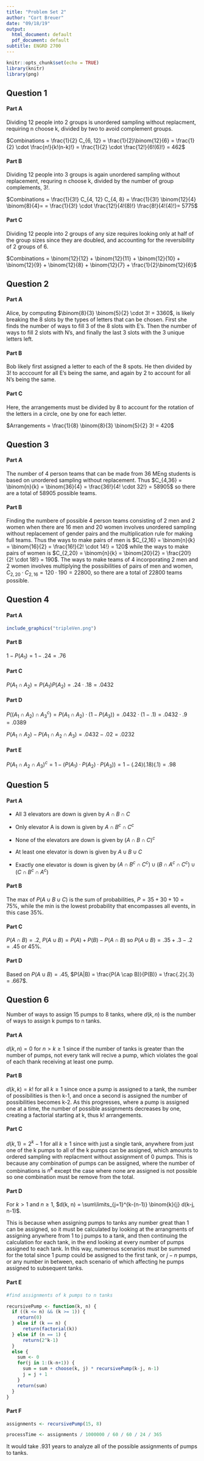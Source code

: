 ```yaml
---
title: "Problem Set 2"
author: "Cort Breuer"
date: "09/18/19"
output:
  html_document: default
  pdf_document: default
subtitle: ENGRD 2700
---
```


```r
knitr::opts_chunk$set(echo = TRUE)
library(knitr)
library(png)
```

## Question 1

#### Part A

Dividing 12 people into 2 groups is unordered sampling without replacment, requiring n choose k, divided by two to avoid complement groups. 

$Combinations = \frac{1}{2} C_{6, 12} = \frac{1}{2}\binom{12}{6} = \frac{1}{2} \cdot \frac{n!}{k!(n-k)!} = \frac{1}{2} \cdot \frac{12!}{6!(6)!} = 462$

#### Part B

Dividing 12 people into 3 groups is again unordered sampling without replacement, requring n choose k, divided by the number of group complements, 3!. 

$Combinations = \frac{1}{3!} C_{4, 12} C_{4, 8} = \frac{1}{3!} \binom{12}{4} \binom{8}{4}= = \frac{1}{3!} \cdot \frac{12!}{4!(8)!} \frac{8!}{4!(4)!}= 5775$

#### Part C

Dividing 12 people into 2 groups of any size requires looking only at half of the group sizes since they are doubled, and accounting for the reversibility of 2 groups of 6.

$Combinations = \binom{12}{12} + \binom{12}{11} + \binom{12}{10} + \binom{12}{9} + \binom{12}{8} + \binom{12}{7} + \frac{1}{2}\binom{12}{6}$

## Question 2

#### Part A

Alice, by computing $\binom{8}{3} \binom{5}{2} \cdot 3! = 3360$, is likely breaking the 8 slots by the types of letters that can be chosen. First she finds the number of ways to fill 3 of the 8 slots with E's. Then the number of ways to fill 2 slots with N's, and finally the last 3 slots with the 3 unique letters left. 

#### Part B

Bob likely first assigned a letter to each of the 8 spots. He then divided by 3! to acccount for all E's being the same, and again by 2 to account for all N's being the same.

#### Part C

Here, the arrangements must be divided by 8 to account for the rotation of the letters in a circle, one by one for each letter. 

$Arrangements = \frac{1}{8} \binom{8}{3} \binom{5}{2} 3! = 420$ 

## Question 3

#### Part A

The number of 4 person teams that can be made from 36 MEng students is based on unordered sampling without replacement. Thus $C_{4,36} = \binom{n}{k} = \binom{36}{4} = \frac{36!}{4! \cdot 32!} = 58905$ so there are a total of 58905 possible teams.

#### Part B

Finding the numbere of possible 4 person teams consisting of 2 men and 2 women when there are 16 men and 20 women involves unordered sampling without replacement of gender pairs and the multiplication rule for making full teams. Thus the ways to make pairs of men is $C_{2,16} = \binom{n}{k} = \binom{16}{2} = \frac{16!}{2! \cdot 14!} = 120$ while the ways to make pairs of women is $C_{2,20} = \binom{n}{k} = \binom{20}{2} = \frac{20!}{2! \cdot 18!} = 190$. The ways to make teams of 4 incorporating 2 men and 2 women involves multiplying the possibilities of pairs of men and women, $C_{2,20} \cdot C_{2,16} = 120 \cdot 190 = 22800$, so there are a total of 22800 teams possible.

## Question 4

#### Part A

```r
include_graphics("tripleVen.png") 
```

#### Part B

$1 - P(A_1) = 1 - .24 = .76$

#### Part C

$P(A_1 \cap A_2) = P(A_1)P(A_2)  = .24 \cdot .18 = .0432$

#### Part D

$P((A_1 \cap A_2) \cap  A_3^c) = P(A_1 \cap A_2) \cdot (1 - P(A_3)) = .0432 \cdot (1 - .1) = .0432 \cdot .9 = .0389$

$P(A_1 \cap A_2) - P(A_1 \cap A_2 \cap A_3) = .0432 - .02 = .0232$

#### Part E

$P(A_1 \cap A_2 \cap A_3)^c = 1 - (P(A_1) \cdot P(A_2) \cdot P(A_3)) = 1 - (.24) (.18) (.1) = .98$

## Question 5

#### Part A

- All 3 elevators are down is given by $A \cap B \cap C$

- Only elevator A is down is given by $A \cap B^c \cap C^c$

- None of the elevators are down is given by $(A \cap B \cap C)^c$

- At least one elevator is down is given by $A \cup B \cup C$

- Exactly one elevator is down is given by $(A \cap B^c \cap C^c) \cup (B \cap A^c \cap C^c) \cup (C \cap B^c \cap A^c)$

#### Part B

The max of $P(A \cup B \cup C)$ is the sum of probabilities, $P = 35 + 30 + 10 = 75\%$, while the min is the lowest probability that encompasses all events, in this case $35\%$.

#### Part C

$P(A \cap B) = .2$, $P(A \cup B) = P(A) + P(B) - P(A \cap B)$ so $P(A \cup B) = .35 + .3 - .2 = \text{.45 or 45%}$.

#### Part D

Based on $P(A \cup B) = .45$, $P(A|B) = \frac{P(A \cap B)}{P(B)} = \frac{.2}{.3} = .667$.  

## Question 6

Number of ways to assign 15 pumps to 8 tanks, where $d(k,n)$ is the number of ways to assign k pumps to n tanks. 

#### Part A

$d(k,n) = 0$ for $n > k \geq 1$ since if the number of tanks is greater than the number of pumps, not every tank will recive a pump, which violates the goal of each thank receiving at least one pump.

#### Part B

$d(k,k) = k!$ for all $k \geq 1$ since once a pump is assigned to a tank, the number of possibilities is then k-1, and once a second is assigned the number of possibilities becomes k-2. As this progresses, where a pump is assigned one at a time, the number of possible assignments decreases by one, creating a factorial starting at k, thus k! arrangements.

#### Part C

$d(k,1) = 2^k - 1$ for all $k \geq 1$ since with just a single tank, anywhere from just one of the k pumps to all of the k pumps can be assigned, which amounts to ordered sampling with replacment without assignment of 0 pumps. This is because any combination of pumps can be assigned, where the number of combinations is $n^k$ except the case where none are assigned is not possible so one combination must be remove from the total. 

#### Part D

For $k > 1$ and $n \geq 1$, $d(k, n) = \sum\limits_{j=1}^{k-(n-1)} \binom{k}{j} d(k-j, n-1)$.

This is because when assigning pumps to tanks any number great than 1 can be assigned, so it must be calculated by looking at the arrangments of assigning anywhere from 1 to j pumps to a tank, and then continuing the calculation for each tank, in the end looking at every number of pumps assigned to each tank. In this way, numerous scenarios must be summed for the total since 1 pump could be assigned to the first tank, or $j-n$ pumps, or any number in between, each scenario of which affecting he pumps assigned to subsequent tanks. 

#### Part E

```r
#find assignments of k pumps to n tanks

recursivePump <- function(k, n) {
  if ((k <= n) && (k >= 1)) {
    return(0)
  } else if (k == n) {
      return(factorial(k)) 
  } else if (n == 1) {
      return(2^k-1)
  }
  else {
    sum <- 0
    for(j in 1:(k-n+1)) {
      sum = sum + choose(k, j) * recursivePump(k-j, n-1)
      j = j + 1
    }
    return(sum)
  }
}
```

#### Part F

```r
assignments <- recursivePump(15, 8)

processTime <- assignments / 1000000 / 60 / 60 / 24 / 365
```

It would take .931 years to analyze all of the possible assignments of pumps to tanks. 
